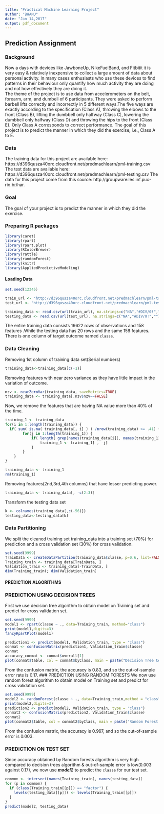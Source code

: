 ```yaml
---
title: "Practical Machine Learning Project"
author: "BHANU"
date: "Jan 14,2017"
output: pdf_document
---
```

## Prediction Assignment

### Background
Now a days with devices like JawboneUp, NikeFuelBand, and Fitbitit it is very easy & relatively inexpensive to collect a large amount of data about personal activity. In many cases enthusiasts who use these devices to find patterns in their behaviour only quantify how much activity they are doing and not how effectively they are doing it.   
The theme of the project is to use data from accelerometers on the belt, forearm, arm, and dumbell of 6 participants. They were asked to perform barbell lifts correctly and incorrectly in 5 different ways.The five ways are exactly according to the specification (Class A), throwing the elbows to the front (Class B), lifting the dumbbell only halfway (Class C), lowering the dumbbell only halfway (Class D) and throwing the hips to the front (Class E). Only Class A corresponds to correct performance. The goal of this project is to predict the manner in which they did the exercise, i.e., Class A to E. 

### Data
The training data for this project are available here: https://d396qusza40orc.cloudfront.net/predmachlearn/pml-training.csv
The test data are available here: https://d396qusza40orc.cloudfront.net/predmachlearn/pml-testing.csv
The data for this project come from this source: http://groupware.les.inf.puc-rio.br/har.

### Goal
The goal of your project is to predict the manner in which they did the exercise. 

### Preparing R packages  

```r
library(caret)
library(rpart)
library(rpart.plot)
library(RColorBrewer)
library(rattle)
library(randomForest)
library(knitr)
library(AppliedPredictiveModeling)
```

#### Loading Data
```r
set.seed(12345)

train_url <- "http://d396qusza40orc.cloudfront.net/predmachlearn/pml-training.csv"
test_url <- "http://d396qusza40orc.cloudfront.net/predmachlearn/pml-testing.csv"

training_data <- read.csv(url(train_url), na.strings=c("NA","#DIV/0!",""))
testing_data <- read.csv(url(test_url), na.strings=c("NA","#DIV/0!",""))

```  

The entire training data consists 19622 rows of observations and 158 features .While the testing data has 20 rows and the same 158 features. There is one column of target outcome named `classe`.   

### Data Cleaning

Removing 1st column of training data set(Serial numbers)
```r
training_data<-training_data[c(-1)]
```
Removing features with  near zero variance as they have little impact in the variation of outcome.
```r
nzv <- nearZeroVar(training_data, saveMetrics=TRUE)
training_data <- training_data[,nzv$nzv==FALSE]
```
Now, we remove the features that are having NA value more than 40% of the time.
```r
training_1 <- training_data
for(i in 1:length(training_data)) {
  if( sum( is.na( training_data[, i] ) ) /nrow(training_data) >= .41) {
        for(j in 1:length(training_1)) {
            if( length( grep(names(training_data[i]), names(training_1)[j]) ) == 1)  {
                training_1 <- training_1[ , -j]
            }   
        } 
    }
}

training_data <- training_1
rm(training_1)

```
Removing features(2nd,3rd,4th columns) that have lesser predicting power.
```r
training_data <- training_data[, -c(2:3)]
```
Transform the testing data set
```r
k <- colnames(training_data[,c(-56)])
testing_data<-testing_data[k]
```

### Data Partitioning
We split the cleaned training set training_data into a training set (70%) for prediction and a cross validation set (30%) for cross validation.
```r
set.seed(9999)
TrainData <- createDataPartition(training_data$classe, p=0.6, list=FALSE)
Training_train <- training_data[TrainData, ]
Validation_train <- training_data[-TrainData, ]
dim(Training_train); dim(Validation_train)

```  

#### PREDICTION ALGORITHMS

### PREDICTION USING DECISION TREES

First we use decision tree algorithm to obtain model on Training set and predict for cross validation set.
```r
set.seed(9999)
model1 <- rpart(classe ~ ., data=Training_train, method="class")
print(model1,digits=3)
fancyRpartPlot(model1)

prediction1 <- predict(model1, Validation_train, type = "class")
conmat <- confusionMatrix(prediction1, Validation_train$classe)
conmat
accuracy_conmat <- conmat$overall[1]
plot(conmat$table, col = conmat$byClass, main = paste("Decision Tree Confusion Matrix: Accuracy =", round(conmat$overall['Accuracy'], 3)))

```
From the confusion matrix, the accuracy is 0.83, and so the out-of-sample error rate is 0.17.
### PREDICTION USING RANDOM FORESTS
We now use random forest algorithm to obtain model on Training set and predict for cross validation set. 
```r
set.seed(9999)
model2 <- randomForest(classe ~ ., data=Training_train,method = "class")
print(model2,digits=3)
prediction2 <- predict(model2, Validation_train, type = "class")
conmat2 <- confusionMatrix(prediction2, Validation_train$classe)
conmat2
plot(conmat2$table, col = conmat2$byClass, main = paste("Random Forest Confusion Matrix: Accuracy =", round(conmat2$overall['Accuracy'], 3)))
```
From the confusion matrix, the accuracy is 0.997, and so the out-of-sample error is 0.003.

### PREDICTION ON TEST SET

Since accuracy obtained by Random forests algorithm is very high compared to decision trees algorithm & out-of-sample error is low(0.003 against 0.17), we now use ***model2*** to predict the `classe` for our test set.
```r

common <- intersect(names(Training_train), names(testing_data)) 
for (p in common) { 
  if (class(Training_train[[p]]) == "factor") { 
    levels(testing_data[[p]]) <- levels(Training_train[[p]]) 
  } 
}
predict(model2, testing_data)
```